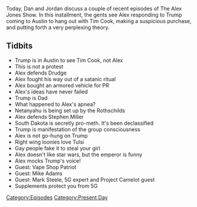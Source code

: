 {{Episode
    | title             = November 20-21, 2019
    | caption           = [https://knowledgefight.libsyn.com/knowledge-fight-november-20-21-2019 Listen to this episode on Libsyn]
    | episodeNumber     = 372
    | length            = 01:15:58
    | airDate           = November 22, 2019
    | coverageStartDate = November 20, 2019
    | coverageEndDate   = November 21, 2019
    | episodeType       = [[:Category:Present Day|Present Day]]
    | appearance        = [[Tim Cook]], [[Matt Drudge]], [[Benjamin Netanyahu]], [[Stephen Miller]], [[Tulsi Gabbard]]
    | oocDrop           = Pointless Rob Dew factoid
    | previousEpisode   = [[371: Canonical Space Weirdness]]
    | nextEpisode       = [[373: April 24, 2013]]
}}

{{Stub}}

Today, Dan and Jordan discuss a couple of recent episodes of The Alex Jones Show. In this installment, the gents see Alex responding to Trump coming to Austin to hang out with Tim Cook, making a suspicious purchase, and putting forth a very perplexing theory.

==Tidbits==

*Trump is in Austin to see Tim Cook, not Alex
*This is not a protest
*Alex defends Drudge
*Alex fought his way out of a satanic ritual
*Alex bought an armored vehicle for PR
*Alex's ideas have never failed
*Trump is Dad
*What happened to Alex's apnea?
*Netanyahu is being set up by the Rothschilds
*Alex defends Stephen Miller
*South Dakota is secretly pro-meth. It's been declassified
*Trump is manifestation of the group consciousness
*Alex is not go-hung on Trump
*Right wing loonies love Tulsi
*Gay people fake it to steal your girl
*Alex doesn't like star wars, but the emperor is funny
*Alex mocks Trump's voice!
*Guest: Vape Shop Patriot
*Guest: Mike Adams
*Guest: Mark Steele, 5G expert and Project Camelot guest
*Supplements protect you from 5G

[[Category:Episodes]]
[[Category:Present Day]]
